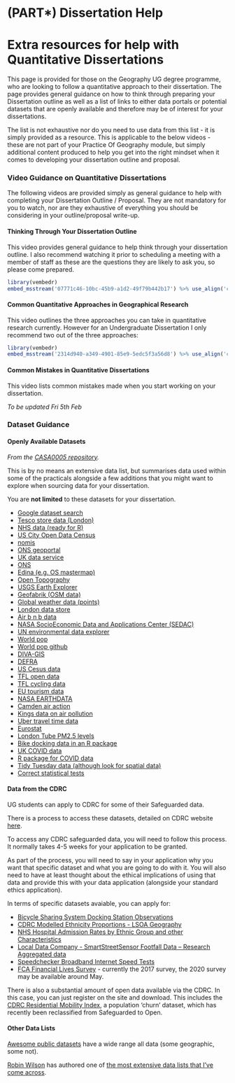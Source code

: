 # (PART\*) Dissertation Help {-}

# Extra resources for help with Quantitative Dissertations {-}

This page is provided for those on the Geography UG degree programme, who are looking to follow a quantitative approach to their dissertation. 
The page provides general guidance on how to think through preparing your Dissertation outline as well as a list of links to either data portals or potential datasets that are openly available and therefore may be of interest for your dissertations.

The list is not exhaustive nor do you need to use data from this list - it is simply provided as a resource. This is applicable to the below videos - these are not part of your Practice Of Geography module, but simply additional content produced to help you get into the right mindset when it comes to developing your dissertation outline and proposal.

### Video Guidance on Quantitative Dissertations {-}

The following videos are provided simply as general guidance to help with completing your Dissertation Outline / Proposal. They are not mandatory for you to watch, nor are they exhaustive of everything you should be considering in your outline/proposal write-up.

#### Thinking Through Your Dissertation Outline {-}

This video provides general guidance to help think through your dissertation outline. I also recommend watching it prior to scheduling a meeting with a member of staff as these are the questions they are likely to ask you, so please come prepared.

```r
library(vembedr)
embed_msstream('07771c46-10bc-45b9-a1d2-49f79b442b17') %>% use_align('center')
```

#### Common Quantitative Approaches in Geographical Research {-} 

This video outlines the three approaches you can take in quantitative research currently. However for an Undergraduate Dissertation I only recommend two out of the three approaches:

```r
library(vembedr)
embed_msstream('2314d940-a349-4901-85e9-5edc5f3a56d8') %>% use_align('center')
```

#### Common Mistakes in Quantitative Dissertations {-}

This video lists common mistakes made when you start working on your dissertation.

*To be updated Fri 5th Feb*

### Dataset Guidance {-}

#### Openly Available Datasets {-}

*From the [CASA0005 repository](https://andrewmaclachlan.github.io/CASA0005repo/assignment-resources-1.html#data-3).*

This is by no means an extensive data list, but summarises data used within some of the practicals alongside a few additions that you might want to explore when sourcing data for your dissertation. 

You are **not limited** to these datasets for your dissertation.

* [Google dataset search](https://datasetsearch.research.google.com/)
* [Tesco store data (London)](https://www.nature.com/articles/s41597-020-0397-7)
* [NHS data (ready for R)](https://nhs-r-community.github.io/NHSRdatasets/)
* [US City Open Data Census](http://us-cities.survey.okfn.org/)
* [nomis](https://www.nomisweb.co.uk/)
* [ONS geoportal](https://geoportal.statistics.gov.uk/)
* [UK data service](https://census.edina.ac.uk/)
* [ONS](https://www.ons.gov.uk/)
* [Edina (e.g. OS mastermap)](https://digimap.edina.ac.uk/)
* [Open Topography](https://opentopography.org/)
* [USGS Earth Explorer](https://earthexplorer.usgs.gov/)
* [Geofabrik (OSM data)](https://www.geofabrik.de/)
* [Global weather data (points)](https://rp5.ru/Weather_in_the_world)
* [London data store](https://data.london.gov.uk/)
* [Air b n b data](http://insideairbnb.com/get-the-data.html)
* [NASA SocioEconomic Data and Applications Center (SEDAC)](https://sedac.ciesin.columbia.edu/)
* [UN environmental data explorer](http://geodata.grid.unep.ch/)
* [World pop](https://www.worldpop.org/)
* [World pop github](https://github.com/wpgp)
* [DIVA-GIS](https://www.diva-gis.org/)
* [DEFRA](https://environment.data.gov.uk/)
* [US Cesus data](https://www.census.gov/data.html)
* [TFL open data](https://tfl.gov.uk/info-for/open-data-users/our-open-data?intcmp=3671#on-this-page-2)
* [TFL cycling data](https://cycling.data.tfl.gov.uk/)
* [EU tourism data](https://ec.europa.eu/eurostat/statistics-explained/index.php/Tourism_statistics)
* [NASA EARTHDATA](https://earthdata.nasa.gov/)
* [Camden air action](https://camdenairaction.wordpress.com/2017/02/20/schools-monitoring-project-spring-2017/)
* [Kings data on air pollution](https://www.londonair.org.uk/LondonAir/Default.aspx)
* [Uber travel time data](https://movement.uber.com/?lang=en-GB)
* [Eurostat](https://ec.europa.eu/eurostat)
* [London Tube PM2.5 levels](https://www.ft.com/content/6f381ad4-fef7-11e9-be59-e49b2a136b8d)
* [Bike docking data in an R package](https://docs.ropensci.org/bikedata/)
* [UK COVID data](https://coronavirus.data.gov.uk/)
* [R package for COVID data](https://github.com/RamiKrispin/coronavirus)
* [Tidy Tuesday data (although look for spatial data)](https://github.com/rfordatascience/tidytuesday)
* [Correct statistical tests](https://stats.idre.ucla.edu/other/mult-pkg/whatstat/)

#### Data from the CDRC {-}

UG students can apply to CDRC for some of their Safeguarded data. 

There is a process to access these datasets, detailed on CDRC website [here](https://data.cdrc.ac.uk/using-our-data-services). 

To access any CDRC safeguarded data, you will need to follow this process. It normally takes 4-5 weeks for your application to be granted.

As part of the process, you will need to say in your application why you want that specific dataset and what you are going to do with it. You will also need to have at least thought about the ethical implications of using that data and provide this with your data application (alongside your standard ethics application).
 
In terms of specific datasets avaiable, you can apply for:

* [Bicycle Sharing System Docking Station Observations](https://data.cdrc.ac.uk/dataset/bicycle-sharing-system-docking-station-observations)
* [CDRC Modelled Ethnicity Proportions - LSOA Geography]( https://data.cdrc.ac.uk/dataset/cdrc-modelled-ethnicity-proportions-lsoa-geography)
* [NHS Hospital Admission Rates by Ethnic Group and other Characteristics]( https://data.cdrc.ac.uk/dataset/nhs-hospital-admission-rates-ethnic-group-and-other-characteristics)
* [Local Data Company - SmartStreetSensor Footfall Data – Research Aggregated data](https://data.cdrc.ac.uk/dataset/local-data-company-smartstreetsensor-footfall-data-%E2%80%93-research-aggregated-data)
* [Speedchecker Broadband Internet Speed Tests](https://data.cdrc.ac.uk/dataset/speedchecker-broadband-internet-speed-tests)
* [FCA Financial Lives Survey](https://data.cdrc.ac.uk/dataset/fca-financial-lives-survey) - currently the 2017 survey, the 2020 survey may be available around May.
 
There is also a substantial amount of open data available via the CDRC. In this case, you can just register on the site and download. This includes the [CDRC Residential Mobility Index](https://data.cdrc.ac.uk/dataset/cdrc-residential-mobility-index), a population ‘churn’ dataset, which has recently been reclassified from Safeguarded to Open. 

#### Other Data Lists {-}

[Awesome public datasets](https://github.com/awesomedata/awesome-public-datasets) have a wide range all data (some geographic, some not). 

[Robin Wilson](https://twitter.com/sciremotesense) has authored one of [the most extensive data lists that I've come across](https://freegisdata.rtwilson.com/).
